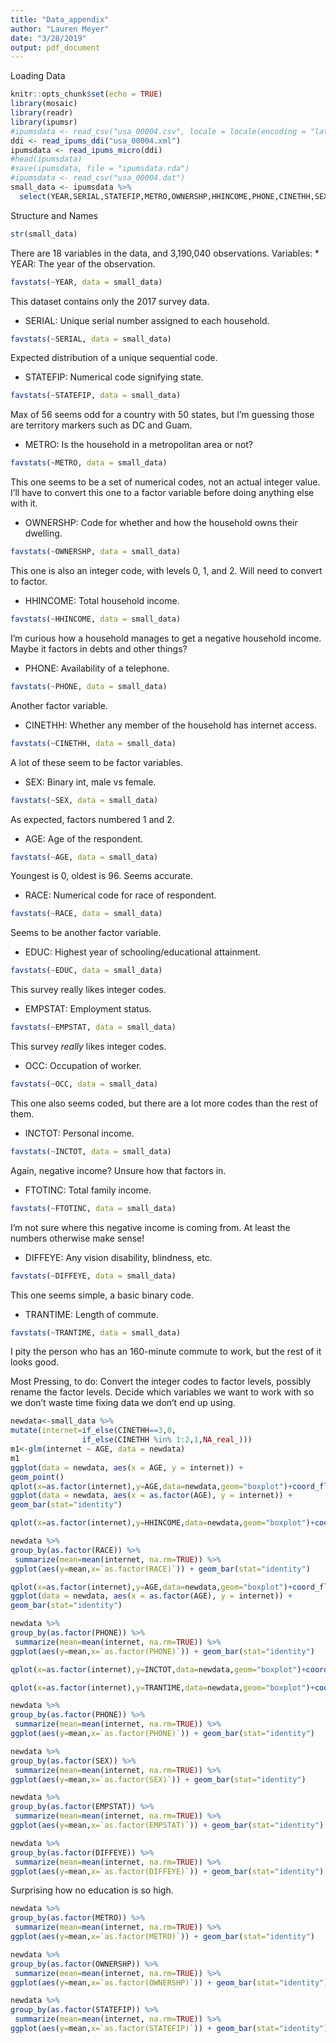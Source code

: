 ```yaml
---
title: "Data_appendix"
author: "Lauren Meyer"
date: "3/28/2019"
output: pdf_document
---
```

Loading Data
```r
knitr::opts_chunk$set(echo = TRUE)
library(mosaic)
library(readr)
library(ipumsr)
#ipumsdata <- read_csv("usa_00004.csv", locale = locale(encoding = "latin1"))
ddi <- read_ipums_ddi("usa_00004.xml")
ipumsdata <- read_ipums_micro(ddi)
#head(ipumsdata)
#save(ipumsdata, file = "ipumsdata.rda")
#ipumsdata <- read_csv("usa_00004.dat")
small_data <- ipumsdata %>%
  select(YEAR,SERIAL,STATEFIP,METRO,OWNERSHP,HHINCOME,PHONE,CINETHH,SEX,AGE,RACE,EDUC,EMPSTAT,OCC,INCTOT,FTOTINC,DIFFEYE,TRANTIME)
```

Structure and Names
```r
str(small_data)
```
There are 18 variables in the data, and 3,190,040 observations.
Variables: 
* YEAR: The year of the observation.
```r
favstats(~YEAR, data = small_data)
```
This dataset contains only the 2017 survey data. 

* SERIAL: Unique serial number assigned to each household.
```r
favstats(~SERIAL, data = small_data)
```
Expected distribution of a unique sequential code.

* STATEFIP: Numerical code signifying state. 
```r
favstats(~STATEFIP, data = small_data)
```
Max of 56 seems odd for a country with 50 states, but I'm guessing those are territory markers such as DC and Guam. 

* METRO: Is the household in a metropolitan area or not?
```r
favstats(~METRO, data = small_data)
```
This one seems to be a set of numerical codes, not an actual integer value. I'll have to convert this one to a factor variable before doing anything else with it.

* OWNERSHP: Code for whether and how the household owns their dwelling.
```r
favstats(~OWNERSHP, data = small_data)
```
This one is also an integer code, with levels 0, 1, and 2. Will need to convert to factor.

* HHINCOME: Total household income.
```r
favstats(~HHINCOME, data = small_data)
```
I'm curious how a household manages to get a negative household income. Maybe it factors in debts and other things?

* PHONE: Availability of a telephone.
```r
favstats(~PHONE, data = small_data)
```
Another factor variable. 

* CINETHH: Whether any member of the household has internet access.
```r
favstats(~CINETHH, data = small_data)
```
A lot of these seem to be factor variables.

* SEX: Binary int, male vs female.
```r
favstats(~SEX, data = small_data)
```
As expected, factors numbered 1 and 2. 

* AGE: Age of the respondent.
```r
favstats(~AGE, data = small_data)
```
Youngest is 0, oldest is 96. Seems accurate.

* RACE: Numerical code for race of respondent.
```r
favstats(~RACE, data = small_data)
```
Seems to be another factor variable. 

* EDUC: Highest year of schooling/educational attainment.
```r
favstats(~EDUC, data = small_data)
```
This survey really likes integer codes.

* EMPSTAT: Employment status. 
```r
favstats(~EMPSTAT, data = small_data)
```
This survey *really* likes integer codes.

* OCC: Occupation of worker.
```r
favstats(~OCC, data = small_data)
```
This one also seems coded, but there are a lot more codes than the rest of them.

* INCTOT: Personal income. 
```r
favstats(~INCTOT, data = small_data)
```
Again, negative income? Unsure how that factors in. 

* FTOTINC: Total family income.
```r
favstats(~FTOTINC, data = small_data)
```
I'm not sure where this negative income is coming from. At least the numbers otherwise make sense!

* DIFFEYE: Any vision disability, blindness, etc.
```r
favstats(~DIFFEYE, data = small_data)
```
This one seems simple, a basic binary code. 

* TRANTIME: Length of commute. 
```r
favstats(~TRANTIME, data = small_data)
```
I pity the person who has an 160-minute commute to work, but the rest of it looks good. 

Most Pressing, to do:
Convert the integer codes to factor levels, possibly rename the factor levels. 
Decide which variables we want to work with so we don't waste time fixing data we don't end up using.

```r
newdata<-small_data %>%
mutate(internet=if_else(CINETHH==3,0,
                if_else(CINETHH %in% 1:2,1,NA_real_)))
m1<-glm(internet ~ AGE, data = newdata)
m1
ggplot(data = newdata, aes(x = AGE, y = internet)) +
geom_point() 
qplot(x=as.factor(internet),y=AGE,data=newdata,geom="boxplot")+coord_flip()
ggplot(data = newdata, aes(x = as.factor(AGE), y = internet)) +
geom_bar(stat="identity")
```
```r
qplot(x=as.factor(internet),y=HHINCOME,data=newdata,geom="boxplot")+coord_flip()

```

```r
newdata %>%
group_by(as.factor(RACE)) %>%
 summarize(mean=mean(internet, na.rm=TRUE)) %>%
ggplot(aes(y=mean,x=`as.factor(RACE)`)) + geom_bar(stat="identity")

qplot(x=as.factor(internet),y=AGE,data=newdata,geom="boxplot")+coord_flip()
ggplot(data = newdata, aes(x = as.factor(AGE), y = internet)) +
geom_bar(stat="identity")

```
```r
newdata %>%
group_by(as.factor(PHONE)) %>%
 summarize(mean=mean(internet, na.rm=TRUE)) %>%
ggplot(aes(y=mean,x=`as.factor(PHONE)`)) + geom_bar(stat="identity")
```
```r
qplot(x=as.factor(internet),y=INCTOT,data=newdata,geom="boxplot")+coord_flip()
```
```r
qplot(x=as.factor(internet),y=TRANTIME,data=newdata,geom="boxplot")+coord_flip()
```

```r
newdata %>%
group_by(as.factor(PHONE)) %>%
 summarize(mean=mean(internet, na.rm=TRUE)) %>%
ggplot(aes(y=mean,x=`as.factor(PHONE)`)) + geom_bar(stat="identity")
```


```r
newdata %>%
group_by(as.factor(SEX)) %>%
 summarize(mean=mean(internet, na.rm=TRUE)) %>%
ggplot(aes(y=mean,x=`as.factor(SEX)`)) + geom_bar(stat="identity")

```
```r
newdata %>%
group_by(as.factor(EMPSTAT)) %>%
 summarize(mean=mean(internet, na.rm=TRUE)) %>%
ggplot(aes(y=mean,x=`as.factor(EMPSTAT)`)) + geom_bar(stat="identity")

```
```r
newdata %>%
group_by(as.factor(DIFFEYE)) %>%
 summarize(mean=mean(internet, na.rm=TRUE)) %>%
ggplot(aes(y=mean,x=`as.factor(DIFFEYE)`)) + geom_bar(stat="identity")

```

Surprising how no education is so high.
```r
newdata %>%
group_by(as.factor(METRO)) %>%
 summarize(mean=mean(internet, na.rm=TRUE)) %>%
ggplot(aes(y=mean,x=`as.factor(METRO)`)) + geom_bar(stat="identity")
```

```r
newdata %>%
group_by(as.factor(OWNERSHP)) %>%
 summarize(mean=mean(internet, na.rm=TRUE)) %>%
ggplot(aes(y=mean,x=`as.factor(OWNERSHP)`)) + geom_bar(stat="identity")

```
```r
newdata %>%
group_by(as.factor(STATEFIP)) %>%
 summarize(mean=mean(internet, na.rm=TRUE)) %>%
ggplot(aes(y=mean,x=`as.factor(STATEFIP)`)) + geom_bar(stat="identity")

```
